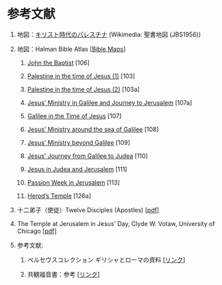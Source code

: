 # 参考文献 {#references .unnumbered}

1.  地図：[キリスト時代のパレスチナ](https://upload.wikimedia.org/wikipedia/commons/1/1f/JBS1956-B_map11.png) (Wikimedia: 聖書地図 (JBS1956))

2.  地図：Halman Bible Atlas \[[Bible Maps](https://www.seektheoldpaths.com/Maps/)\]

    1.  [John the Baptist](https://www.seektheoldpaths.com/Maps/106.jpg) \[106\]

    2.  [Palestine in the time of Jesus (1)](https://www.seektheoldpaths.com/Maps/103.jpg) \[103\]

    3.  [Palestine in the time of Jesus (2)](https://www.seektheoldpaths.com/Maps/103a.jpg) \[103a\]

    4.  [Jesus' Ministry in Galilee and Journey to Jerusalem](https://www.seektheoldpaths.com/Maps/107a.jpg) \[107a\]

    5.  [Galilee in the Time of Jesus](https://www.seektheoldpaths.com/Maps/107.jpg) \[107\]

    6.  [Jesus' Ministry around the sea of Galilee](https://www.seektheoldpaths.com/Maps/108.jpg) \[108\]

    7.  [Jesus' Ministry beyond Galilee](https://www.seektheoldpaths.com/Maps/109.jpg) \[109\]

    8.  [Jesus' Journey from Galilee to Judea](https://www.seektheoldpaths.com/Maps/110.jpg) \[110\]

    9.  [Jesus in Judea and Jerusalem](https://www.seektheoldpaths.com/Maps/111.jpg) \[111\]

    10. [Passion Week in Jerusalem](https://www.seektheoldpaths.com/Maps/113.jpg) \[113\]

    11. [Herod's Temple](https://www.seektheoldpaths.com/Maps/126a.jpg) \[126a\]

3.  十二弟子（使徒）Twelve Disciples (Apostles) \[[pdf](https://icu-hsuzuki.github.io/science/bible/docs/12disciples.pdf)\]

4.  The Temple at Jerusalem in Jesus' Day, Clyde W. Votaw, University of Chicago \[[pdf](https://www.journals.uchicago.edu/doi/pdf/10.1086/473359)\]

5.  参考文献:

    1.  ペルセウスコレクション ギリシャとローマの資料 \[[リンク](http://www.perseus.tufts.edu/hopper/collection?collection=Perseus%3Acollection%3AGreco-Roman)\]

    2.  共観福音書：参考 \[[リンク](https://icu-hsuzuki.github.io/biblestudy/aboutmark.html#参考)\]
